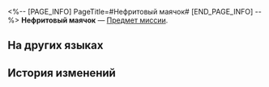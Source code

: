 <%-- [PAGE_INFO]
PageTitle=#Нефритовый маячок#
[END_PAGE_INFO] --%>
{{Предмет Инфобокс
|id          = 140199
|Изображение = Предмет Нефритовый маячок.png
|Тип         = Предмет миссии
|Инвентарь   = Миссии
|Редкость    = 3
|Эффект      = 
|Описание    = Нефритовые счёты в виде украшения, оставленные Яньцином во время миссии. Использовались для записи информации о передвижениях. В случае необходимости можно отправить сигнал тревоги в Обитель божественного предвидения.
}}
'''Нефритовый маячок''' — [[Предмет миссии]].

==На других языках==
{{На других языках
|en   = Jade Tracer
|zhs  = 示迹玉扣
|zht  = 示跡玉扣
|ja   = 明跡釦
|ko   = 행적 옥 단추
|es   = Rastreador de jade
|fr   = Traceur de jade
|ru   = Нефритовый маячок
|th   = กระดุมหยกสะกดรอย
|vi   = Dấu Ngọc Báo Hiệu
|de   = Jadetracker
|id   = Giok Pelacak
|pt   = Traçador de Jade
}}

==История изменений==
{{История изменений|3.5}}